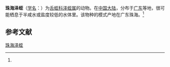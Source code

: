 {{Speciesbox
| name = 珠海泽蛭
| status = 
| status_system = 
| image = 
| genus = Helobdella
| species = zhuhaina
| authority = (Yang, 1996)<ref name='id10259'>{{cite web| url =http://www.bioinfo.cn/db05/BjdwSpecies.php?action=view&id=10259| title =珠海泽蛭| work =《中国动物物种编目数据库》| publisher =中国科学院微生物研究所| author =中国科学院动物研究所| accessdate =2009-04-16| deadurl =yes| archiveurl =https://web.archive.org/web/20131203122335/http://www.bioinfo.cn/db05/BjdwSpecies.php?action=view| archivedate =2013-12-03
}}</ref>
}}

'''珠海泽蛭'''（[[学名|学名]]：{{lang|la|''Helobdella zhuhaina''}}）为[[舌蛭科|舌蛭科]][[泽蛭属|泽蛭属]]的动物。在[[中国大陆|中国大陆]]，分布于[[广东|广东]]等地，很可能栖息于半咸水或盐度较低的水体里。该物种的模式产地在广东珠海。<ref name='id10259'/>

== 参考文献 ==
{{reflist}}

{{Wikispecies|Helobdella zhuhaina}}

[[Category:泽蛭属|珠海泽蛭]]


{{环节动物小作品}}